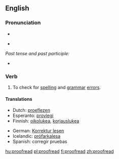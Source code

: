 ==English==

===Pronunciation===
*{{audio|en-us-proofread.ogg|Audio (US)}}

*{{IPA|/'prufrid/}}

''Past tense and past participle:''
*{{IPA|/'prufrɛd/}}

===Verb===
{{en-verb|proofreads|proofreading|proofread|proofread}}

# To check for [[spelling]] and [[grammar]] [[error]]s.

====Translations====
{{trans-top|To check for spelling and grammar errors}}
*Dutch: [[proeflezen]]
*Esperanto: [[provlegi]]
*Finnish: [[oikolukea]], [[korjauslukea]]
{{trans-mid}}
*German: [[Korrektur lesen]]
*Icelandic: [[prófarkalesa]]
*Spanish: corregir pruebas
{{trans-bottom}}

[[hu:proofread]]
[[pl:proofread]]
[[fi:proofread]]
[[zh:proofread]]